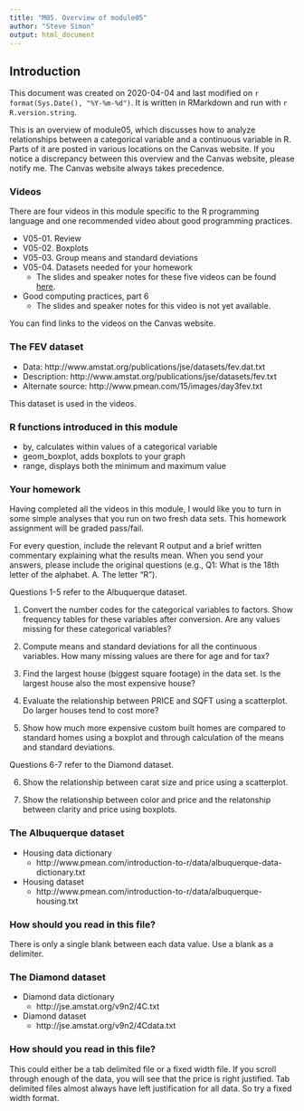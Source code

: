 ```yaml
---
title: "M05. Overview of module05"
author: "Steve Simon"
output: html_document
---
```


## Introduction

This document was created on 2020-04-04 and last modified on `r format(Sys.Date(), "%Y-%m-%d")`. It is written in RMarkdown and run with `r R.version.string`.

This is an overview of module05, which discusses how to analyze relationships between a categorical variable and a continuous variable in R. Parts of it are posted in various locations on the Canvas website. If you notice a discrepancy between this overview and the Canvas website, please notify me. The Canvas website always takes precedence.

### Videos

There are four videos in this module specific to the R programming language and one recommended video about good programming practices. 

+ V05-01. Review
+ V05-02. Boxplots
+ V05-03. Group means and standard deviations
+ V05-04. Datasets needed for your homework
  + The slides and speaker notes for these five videos can be found [here](http://www.pmean.com/introduction-to-r/results/v05-slides-and-speaker-notes.pdf).
+ Good computing practices, part 6
  + The slides and speaker notes for this video is not yet available.

You can find links to the videos on the Canvas website.

### The FEV dataset

+ Data: http://www.amstat.org/publications/jse/datasets/fev.dat.txt
+ Description: http://www.amstat.org/publications/jse/datasets/fev.txt
+ Alternate source: http://www.pmean.com/15/images/day3fev.txt

This dataset is used in the videos.

### R functions introduced in this module

+ by, calculates within values of a categorical variable
+ geom_boxplot, adds boxplots to your graph
+ range, displays both the minimum and maximum value

### Your homework

Having completed all the videos in this module, I would like you to turn in some simple analyses that you run on two fresh data sets. This homework assignment will be graded pass/fail.

For every question, include the relevant R output and a brief written commentary explaining what the results mean. When you send your answers, please include the original questions (e.g., Q1: What is the 18th letter of the alphabet. A. The letter "R").

Questions 1-5 refer to the Albuquerque dataset.

1. Convert the number codes for the categorical variables to factors. Show frequency tables for these variables after conversion. Are any values missing for these categorical variables?

2. Compute means and standard deviations for all the continuous variables. How many missing values are there for age and for tax?

3. Find the largest house (biggest square footage) in the data set. Is the largest house also the most expensive house?

4. Evaluate the relationship between PRICE and SQFT using a scatterplot. Do larger houses tend to cost more?

5. Show how much more expensive custom built homes are compared to standard homes using a boxplot and through calculation of the means and standard deviations.

Questions 6-7 refer to the Diamond dataset.

6. Show the relationship between carat size and price using a scatterplot.

7. Show the relationship between color and price and the relatonship between clarity and price using boxplots.

### The Albuquerque dataset

+ Housing data dictionary
  + http://www.pmean.com/introduction-to-r/data/albuquerque-data-dictionary.txt
+ Housing dataset
  + http://www.pmean.com/introduction-to-r/data/albuquerque-housing.txt

### How should you read in this file?

There is only a single blank between each data value. Use a blank as a delimiter.

### The Diamond dataset

+ Diamond data dictionary
  + http://jse.amstat.org/v9n2/4C.txt
+ Diamond dataset
  + http://jse.amstat.org/v9n2/4Cdata.txt
  
### How should you read in this file?

This could either be a tab delimited file or a fixed width file. If you scroll through enough of the data, you will see that the price is right justified. Tab delimited files almost always have left justification for all data. So try a fixed width format.


